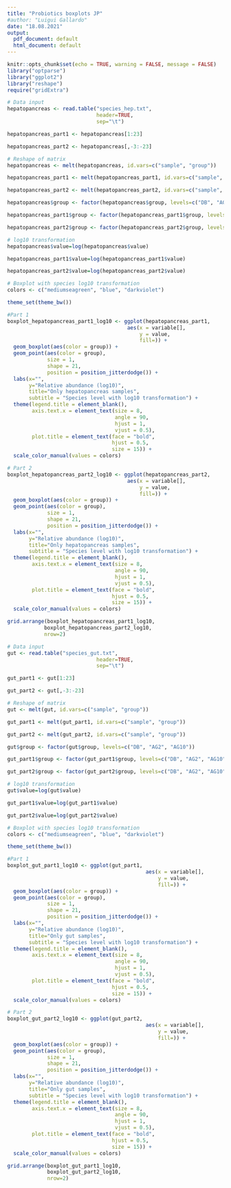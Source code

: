 ```yaml
---
title: "Probiotics boxplots JP"
#author: "Luigui Gallardo"
date: "18.08.2021"
output:
  pdf_document: default
  html_document: default
---
```

```r
knitr::opts_chunk$set(echo = TRUE, warning = FALSE, message = FALSE)
library("optparse")
library("ggplot2")
library("reshape")
require("gridExtra")
```

```r
# Data input
hepatopancreas <- read.table("species_hep.txt",
                             header=TRUE,
                             sep="\t")

hepatopancreas_part1 <- hepatopancreas[1:23]

hepatopancreas_part2 <- hepatopancreas[,-3:-23]

# Reshape of matrix
hepatopancreas <- melt(hepatopancreas, id.vars=c("sample", "group"))

hepatopancreas_part1 <- melt(hepatopancreas_part1, id.vars=c("sample", "group"))

hepatopancreas_part2 <- melt(hepatopancreas_part2, id.vars=c("sample", "group"))

hepatopancreas$group <- factor(hepatopancreas$group, levels=c("DB", "AG2", "AG10"))

hepatopancreas_part1$group <- factor(hepatopancreas_part1$group, levels=c("DB", "AG2", "AG10"))

hepatopancreas_part2$group <- factor(hepatopancreas_part2$group, levels=c("DB", "AG2", "AG10"))

# log10 transformation
hepatopancreas$value=log(hepatopancreas$value)

hepatopancreas_part1$value=log(hepatopancreas_part1$value)

hepatopancreas_part2$value=log(hepatopancreas_part2$value)

# Boxplot with species log10 transformation
colors <- c("mediumseagreen", "blue", "darkviolet")

theme_set(theme_bw())

#Part 1
boxplot_hepatopancreas_part1_log10 <- ggplot(hepatopancreas_part1,
                                       aes(x = variable[],
                                           y = value,
                                           fill=)) +
  geom_boxplot(aes(color = group)) +
  geom_point(aes(color = group),
             size = 1,
             shape = 21,
             position = position_jitterdodge()) +
  labs(x="", 
       y="Relative abundance (log10)", 
       title="Only hepatopancreas samples",
       subtitle = "Species level with log10 transformation") +
  theme(legend.title = element_blank(),
        axis.text.x = element_text(size = 8,
                                   angle = 90,
                                   hjust = 1,
                                   vjust = 0.5),
        plot.title = element_text(face = "bold",
                                  hjust = 0.5,
                                  size = 15)) +
  scale_color_manual(values = colors)

# Part 2
boxplot_hepatopancreas_part2_log10 <- ggplot(hepatopancreas_part2,
                                       aes(x = variable[],
                                           y = value,
                                           fill=)) +
  geom_boxplot(aes(color = group)) +
  geom_point(aes(color = group),
             size = 1,
             shape = 21,
             position = position_jitterdodge()) +
  labs(x="", 
       y="Relative abundance (log10)", 
       title="Only hepatopancreas samples",
       subtitle = "Species level with log10 transformation") +
  theme(legend.title = element_blank(),
        axis.text.x = element_text(size = 8,
                                   angle = 90,
                                   hjust = 1,
                                   vjust = 0.5),
        plot.title = element_text(face = "bold",
                                  hjust = 0.5,
                                  size = 15)) +
  scale_color_manual(values = colors)

grid.arrange(boxplot_hepatopancreas_part1_log10,
            boxplot_hepatopancreas_part2_log10,
            nrow=2)
```

```r
# Data input
gut <- read.table("species_gut.txt",
                             header=TRUE,
                             sep="\t")

gut_part1 <- gut[1:23]

gut_part2 <- gut[,-3:-23]

# Reshape of matrix
gut <- melt(gut, id.vars=c("sample", "group"))

gut_part1 <- melt(gut_part1, id.vars=c("sample", "group"))

gut_part2 <- melt(gut_part2, id.vars=c("sample", "group"))

gut$group <- factor(gut$group, levels=c("DB", "AG2", "AG10"))

gut_part1$group <- factor(gut_part1$group, levels=c("DB", "AG2", "AG10"))

gut_part2$group <- factor(gut_part2$group, levels=c("DB", "AG2", "AG10"))

# log10 transformation
gut$value=log(gut$value)

gut_part1$value=log(gut_part1$value)

gut_part2$value=log(gut_part2$value)

# Boxplot with species log10 transformation
colors <- c("mediumseagreen", "blue", "darkviolet")

theme_set(theme_bw())

#Part 1
boxplot_gut_part1_log10 <- ggplot(gut_part1,
                                             aes(x = variable[],
                                                 y = value,
                                                 fill=)) +
  geom_boxplot(aes(color = group)) +
  geom_point(aes(color = group),
             size = 1,
             shape = 21,
             position = position_jitterdodge()) +
  labs(x="", 
       y="Relative abundance (log10)", 
       title="Only gut samples",
       subtitle = "Species level with log10 transformation") +
  theme(legend.title = element_blank(),
        axis.text.x = element_text(size = 8,
                                   angle = 90,
                                   hjust = 1,
                                   vjust = 0.5),
        plot.title = element_text(face = "bold",
                                  hjust = 0.5,
                                  size = 15)) +
  scale_color_manual(values = colors)

# Part 2
boxplot_gut_part2_log10 <- ggplot(gut_part2,
                                             aes(x = variable[],
                                                 y = value,
                                                 fill=)) +
  geom_boxplot(aes(color = group)) +
  geom_point(aes(color = group),
             size = 1,
             shape = 21,
             position = position_jitterdodge()) +
  labs(x="", 
       y="Relative abundance (log10)", 
       title="Only gut samples",
       subtitle = "Species level with log10 transformation") +
  theme(legend.title = element_blank(),
        axis.text.x = element_text(size = 8,
                                   angle = 90,
                                   hjust = 1,
                                   vjust = 0.5),
        plot.title = element_text(face = "bold",
                                  hjust = 0.5,
                                  size = 15)) +
  scale_color_manual(values = colors)

grid.arrange(boxplot_gut_part1_log10,
             boxplot_gut_part2_log10,
             nrow=2)
```
